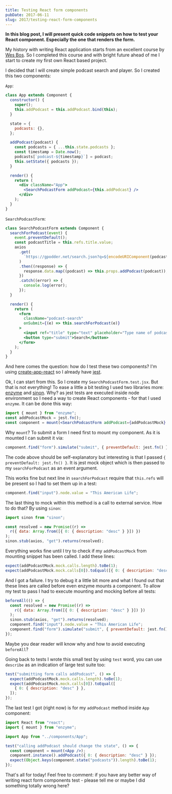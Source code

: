 ```yaml
---
title: Testing React form components
pubDate: 2017-06-11
slug: 2017/testing-react-form-components
---
```


**In this blog post, I will present quick code snippets on how to test
your React component. Especially the one that renders the form.**

My history with writing React application starts from an excellent
course by [Wes Bos](https://reactforbeginners.com/). So I completed this
course and with bright future ahead of me I start to create my first own
React based project.

I decided that I will create simple podcast search and player. So I
created this two components:

`App`:

```jsx
class App extends Component {
  constructor() {
    super();
    this.addPodcast = this.addPodcast.bind(this);
  }

  state = {
    podcasts: {},
  };

  addPodcast(podcast) {
    const podcasts = { ...this.state.podcasts };
    const timestamp = Date.now();
    podcasts[`podcast-${timestamp}`] = podcast;
    this.setState({ podcasts });
  }

  render() {
    return (
      <div className="App">
        <SearchPodcastForm addPodcast={this.addPodcast} />
      </div>
    );
  }
}
```

`SearchPodcastForm`:

```jsx
class SearchPodcastForm extends Component {
  searchForPodcast(event) {
    event.preventDefault();
    const podcastTitle = this.refs.title.value;
    axios
      .get(
        `https://gpodder.net/search.json?q=${encodeURIComponent(podcastTitle)}`
      )
      .then((response) => {
        response.data.map((podcast) => this.props.addPodcast(podcast));
      })
      .catch((error) => {
        console.log(error);
      });
  }

  render() {
    return (
      <form
        className="podcast-search"
        onSubmit={(e) => this.searchForPodcast(e)}
      >
        <input ref="title" type="text" placeholder="Type name of podcast" />
        <button type="submit">Search</button>
      </form>
    );
  }
}
```

And here comes the question: how do I test these two components? I'm
using
[create-app-react](https://github.com/facebookincubator/create-react-app)
so I already have [jest](https://facebook.github.io/jest/).

Ok, I can start from this. So I create my `SearchPodcastForm.test.jsx`.
But that is not everything! To ease a little a bit testing I used two
libraries more: [enzyme](https://github.com/airbnb/enzyme) and
[sinon](http://sinonjs.org/). Why? as jest tests are executed inside
node environment so I need a way to create React components - for that I
used `enzyme`. It can be done this way:

```jsx
import { mount } from "enzyme";
const addPodcastMock = jest.fn();
const component = mount(<SearchPodcastForm addPodcast={addPodcastMock} />);
```

Why `mount`? To submit a form I need first to mount my component. As it
is mounted I can submit it via:

```jsx
component.find("form").simulate("submit", { preventDefault: jest.fn() });
```

The code above should be self-explanatory but interesting is that I
passed `{ preventDefault: jest.fn() }`. It is jest mock object which is
then passed to my `searchForPodcast` as an event argument.

This works fine but next line in `searchForPodcast` require that
`this.refs` will be present so I had to set them up in a test:

```jsx
component.find("input").node.value = "This American Life";
```

The last thing to mock within this method is a call to external service.
How to do that? By using `sinon`:

```jsx
import sinon from "sinon";

const resolved = new Promise((r) =>
  r({ data: Array.from([{ 0: { description: "desc" } }]) })
);
sinon.stub(axios, "get").returns(resolved);
```

Everything works fine until I try to check if my `addPodcastMock` from
mounting snippet has been called. I add these lines:

```jsx
expect(addPodcastMock.mock.calls.length).toBe(1);
expect(addPodcastMock.mock.calls[0]).toEqual([{ 0: { description: "desc" } }]);
```

And I got a failure. I try to debug it a little bit more and what I
found out that these lines are called before even enzyme mounts a
component. To allow my test to pass I had to execute mounting and
mocking before all tests:

```jsx
beforeAll(() => {
  const resolved = new Promise((r) =>
    r({ data: Array.from([{ 0: { description: "desc" } }]) })
  );
  sinon.stub(axios, "get").returns(resolved);
  component.find("input").node.value = "This American Life";
  component.find("form").simulate("submit", { preventDefault: jest.fn() });
});
```

Maybe you dear reader will know why and how to avoid executing
`beforeAll`?

Going back to tests I wrote this small test by using `test` word, you
can use `describe` as an indication of large test suite too:

```jsx
test("submitting form calls addPodcast", () => {
  expect(addPodcastMock.mock.calls.length).toBe(1);
  expect(addPodcastMock.mock.calls[0]).toEqual([
    { 0: { description: "desc" } },
  ]);
});
```

The last test I got (right now) is for my `addPodcast` method inside
`App` component:

```jsx
import React from "react";
import { mount } from "enzyme";

import App from "../components/App";

test("calling addPodcast should change the state", () => {
  const component = mount(<App />);
  component.instance().addPodcast({ 0: { description: "desc" } });
  expect(Object.keys(component.state("podcasts")).length).toBe(1);
});
```

That's all for today! Feel free to comment: if you have any better way
of writing react form components test - please tell me or maybe I did
something totally wrong here?
